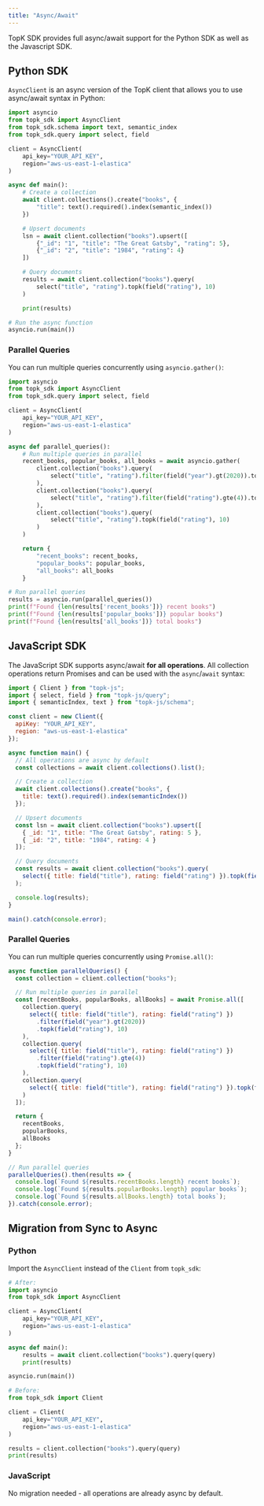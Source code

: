 ```yaml
---
title: "Async/Await"
---
```


TopK SDK provides full async/await support for the Python SDK as well as the Javascript SDK.

## Python SDK

`AsyncClient` is an async version of the TopK client that allows you to use async/await syntax in Python:

```python
import asyncio
from topk_sdk import AsyncClient
from topk_sdk.schema import text, semantic_index
from topk_sdk.query import select, field

client = AsyncClient(
    api_key="YOUR_API_KEY",
    region="aws-us-east-1-elastica"
)

async def main():
    # Create a collection
    await client.collections().create("books", {
        "title": text().required().index(semantic_index())
    })

    # Upsert documents
    lsn = await client.collection("books").upsert([
        {"_id": "1", "title": "The Great Gatsby", "rating": 5},
        {"_id": "2", "title": "1984", "rating": 4}
    ])

    # Query documents
    results = await client.collection("books").query(
        select("title", "rating").topk(field("rating"), 10)
    )

    print(results)

# Run the async function
asyncio.run(main())
```

### Parallel Queries

You can run multiple queries concurrently using `asyncio.gather()`:

```python
import asyncio
from topk_sdk import AsyncClient
from topk_sdk.query import select, field

client = AsyncClient(
    api_key="YOUR_API_KEY",
    region="aws-us-east-1-elastica"
)

async def parallel_queries():
    # Run multiple queries in parallel
    recent_books, popular_books, all_books = await asyncio.gather(
        client.collection("books").query(
            select("title", "rating").filter(field("year").gt(2020)).topk(field("rating"), 10)
        ),
        client.collection("books").query(
            select("title", "rating").filter(field("rating").gte(4)).topk(field("rating"), 10)
        ),
        client.collection("books").query(
            select("title", "rating").topk(field("rating"), 10)
        )
    )

    return {
        "recent_books": recent_books,
        "popular_books": popular_books,
        "all_books": all_books
    }

# Run parallel queries
results = asyncio.run(parallel_queries())
print(f"Found {len(results['recent_books'])} recent books")
print(f"Found {len(results['popular_books'])} popular books")
print(f"Found {len(results['all_books'])} total books")
```

## JavaScript SDK

The JavaScript SDK supports async/await **for all operations**. All collection operations return Promises and can be used with the `async`/`await` syntax:

```javascript
import { Client } from "topk-js";
import { select, field } from "topk-js/query";
import { semanticIndex, text } from "topk-js/schema";

const client = new Client({
  apiKey: "YOUR_API_KEY",
  region: "aws-us-east-1-elastica"
});

async function main() {
  // All operations are async by default
  const collections = await client.collections().list();

  // Create a collection
  await client.collections().create("books", {
    title: text().required().index(semanticIndex())
  });

  // Upsert documents
  const lsn = await client.collection("books").upsert([
    { _id: "1", title: "The Great Gatsby", rating: 5 },
    { _id: "2", title: "1984", rating: 4 }
  ]);

  // Query documents
  const results = await client.collection("books").query(
    select({ title: field("title"), rating: field("rating") }).topk(field("rating"), 10)
  );

  console.log(results);
}

main().catch(console.error);
```

### Parallel Queries

You can run multiple queries concurrently using `Promise.all()`:

```javascript
async function parallelQueries() {
  const collection = client.collection("books");

  // Run multiple queries in parallel
  const [recentBooks, popularBooks, allBooks] = await Promise.all([
    collection.query(
      select({ title: field("title"), rating: field("rating") })
        .filter(field("year").gt(2020))
        .topk(field("rating"), 10)
    ),
    collection.query(
      select({ title: field("title"), rating: field("rating") })
        .filter(field("rating").gte(4))
        .topk(field("rating"), 10)
    ),
    collection.query(
      select({ title: field("title"), rating: field("rating") }).topk(field("rating"), 10)
    )
  ]);

  return {
    recentBooks,
    popularBooks,
    allBooks
  };
}

// Run parallel queries
parallelQueries().then(results => {
  console.log(`Found ${results.recentBooks.length} recent books`);
  console.log(`Found ${results.popularBooks.length} popular books`);
  console.log(`Found ${results.allBooks.length} total books`);
}).catch(console.error);
```

## Migration from Sync to Async

### Python

Import the `AsyncClient` instead of the `Client` from `topk_sdk`:

```python
# After:
import asyncio
from topk_sdk import AsyncClient

client = AsyncClient(
    api_key="YOUR_API_KEY",
    region="aws-us-east-1-elastica"
)

async def main():
    results = await client.collection("books").query(query)
    print(results)

asyncio.run(main())
```

```python
# Before:
from topk_sdk import Client

client = Client(
    api_key="YOUR_API_KEY",
    region="aws-us-east-1-elastica"
)

results = client.collection("books").query(query)
print(results)
```

### JavaScript
No migration needed - all operations are already async by default.
